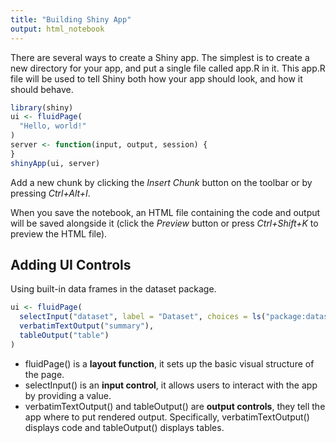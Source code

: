 ```yaml
---
title: "Building Shiny App"
output: html_notebook
---
```


There are several ways to create a Shiny app. The simplest is to create a new directory for your app, and put a single file called app.R in it. This app.R file will be used to tell Shiny both how your app should look, and how it should behave.
 

```r
library(shiny)
ui <- fluidPage(
  "Hello, world!"
)
server <- function(input, output, session) {
}
shinyApp(ui, server)
```

Add a new chunk by clicking the *Insert Chunk* button on the toolbar or by pressing *Ctrl+Alt+I*.

When you save the notebook, an HTML file containing the code and output will be saved alongside it (click the *Preview* button or press *Ctrl+Shift+K* to preview the HTML file).

## Adding UI Controls

Using built-in data frames in the dataset package.

```r
ui <- fluidPage(
  selectInput("dataset", label = "Dataset", choices = ls("package:datasets")),
  verbatimTextOutput("summary"),
  tableOutput("table")
)
```

- fluidPage() is a **layout function**, it sets up the basic visual structure of the page.  
- selectInput() is an **input control**, it allows users to interact with the app by providing a value.   
- verbatimTextOutput() and tableOutput() are **output controls**, they tell the app where to put rendered output. Specifically, verbatimTextOutput() displays code and tableOutput() displays tables. 

